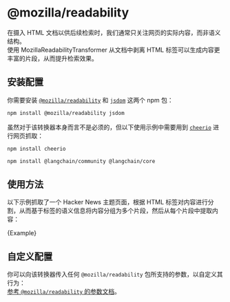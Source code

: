 # @mozilla/readability

在摄入 HTML 文档以供后续检索时，我们通常只关注网页的实际内容，而非语义结构。  
使用 MozillaReadabilityTransformer 从文档中剥离 HTML 标签可以生成内容更丰富的片段，从而提升检索效果。

## 安装配置

你需要安装 [`@mozilla/readability`](https://www.npmjs.com/package/@mozilla/readability) 和 [`jsdom`](https://www.npmjs.com/package/jsdom) 这两个 npm 包：

```bash npm2yarn
npm install @mozilla/readability jsdom
```

虽然对于该转换器本身而言不是必须的，但以下使用示例中需要用到 [`cheerio`](https://www.npmjs.com/package/cheerio) 进行网页抓取：

```bash npm2yarn
npm install cheerio
```


<IntegrationInstallTooltip></IntegrationInstallTooltip>

```bash npm2yarn
npm install @langchain/community @langchain/core
```

## 使用方法

以下示例抓取了一个 Hacker News 主题页面，根据 HTML 标签对内容进行分割，从而基于标签的语义信息将内容分组为多个片段，然后从每个片段中提取内容：


<CodeBlock language="typescript">{Example}</CodeBlock>

## 自定义配置

你可以向该转换器传入任何 `@mozilla/readability` 包所支持的参数，以自定义其行为：  
[参考 `@mozilla/readability` 的参数文档](https://www.npmjs.com/package/@mozilla/readability)。